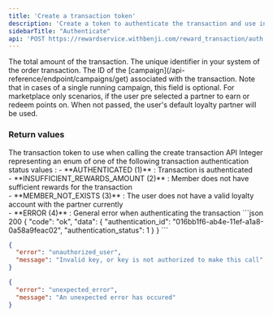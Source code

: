 ```yaml
---
title: 'Create a transaction token'
description: 'Create a token to authenticate the transaction and use in the create transaction API'
sidebarTitle: "Authenticate"
api: 'POST https://rewardservice.withbenji.com/reward_transaction/auth'
---
```


<ParamField body="transaction_amount" type="integer" required>
  The total amount of the transaction.
</ParamField>
<ParamField body="external_transaction_id" type="string" required>
  The unique identifier in your system of the order transaction.
</ParamField>
<ParamField body="campaign_id" type="integer">
  The ID of the [campaign](/api-reference/endpoint/campaigns/get) associated with the transaction. Note that in cases of a single running campaign, this field is optional.
</ParamField>
<ParamField body="partner_id" type="integer">
  For marketplace only scenarios, if the user pre selected a partner to earn or redeem points on. When not passed, the user's default loyalty partner will be used.
</ParamField>

### Return values 
<ResponseField name="transaction_token" type="string" required>
  The transaction token to use when calling the create transaction API
</ResponseField>
<ResponseField name="authentication_status" type="integer" required>
    Integer representing an enum of one of the following transaction authentication status values : 
        <Expandable title="possible transaction authentication status values" type="enum">
            - **AUTHENTICATED (1)** : Transaction is authenticated <br/>
            - **INSUFFICIENT_REWARDS_AMOUNT (2)** : Member does not have sufficient rewards for the transaction  <br/>
            - **MEMBER_NOT_EXISTS (3)** : The user does not have a valid loyalty account with the partner currently  <br/>
            - **ERROR (4)** : General error when authenticating the transaction
        </Expandable>
    </ResponseField>

<ResponseExample>
```json 200
{
    "code": "ok",
    "data": {
        "authentication_id": "016bb1f6-ab4e-11ef-a1a8-0a58a9feac02",
        "authentication_status": 1
    }
}
```

```json 401
{
  "error": "unauthorized_user",
  "message": "Invalid key, or key is not authorized to make this call"
}
```

```json 500
{
  "error": "unexpected_error",
  "message": "An unexpected error has occured"
}
```
</ResponseExample>






